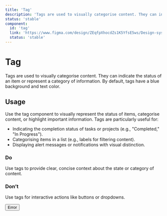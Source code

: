 ```yaml
---
title: 'Tag'
description: 'Tags are used to visually categorise content. They can indicate the status of an item or represent a category of information.'
status: 'stable'
component:
  id: 'tag'
  link: 'https://www.figma.com/design/ZEqfpXhocdZs1K5YfsE5ws/Design-system?node-id=1315-1284&p=f&m=dev'
  status: 'stable'
---
```


# Tag

Tags are used to visually categorise content. They can indicate the status of an item or represent a category of information. By default, tags have a blue background and text color.

<Section current="design">

<ComponentContainer>
  <Tag text="Completed" type="info" />
</ComponentContainer>

<FigmaPreviewButton href="https://www.figma.com/design/ZEqfpXhocdZs1K5YfsE5ws/Design-system?node-id=1315-1284&p=f&m=dev" />

## Usage

Use the tag component to visually represent the status of items, categorise content, or highlight important information. Tags are particularly useful for:

- Indicating the completion status of tasks or projects (e.g., "Completed," "In Progress").
- Categorising items in a list (e.g., labels for filtering content).
- Displaying alert messages or notifications with visual distinction.

### Do

Use tags to provide clear, concise context about the state or category of content.

<ComponentContainer>
  <Tag text="Success" type="success" />
</ComponentContainer>

### Don’t

Use tags for interactive actions like buttons or dropdowns.

<ComponentContainer>
  <button className="gi-tag gi-tag-error">Error</button>
</ComponentContainer>

</Section>
